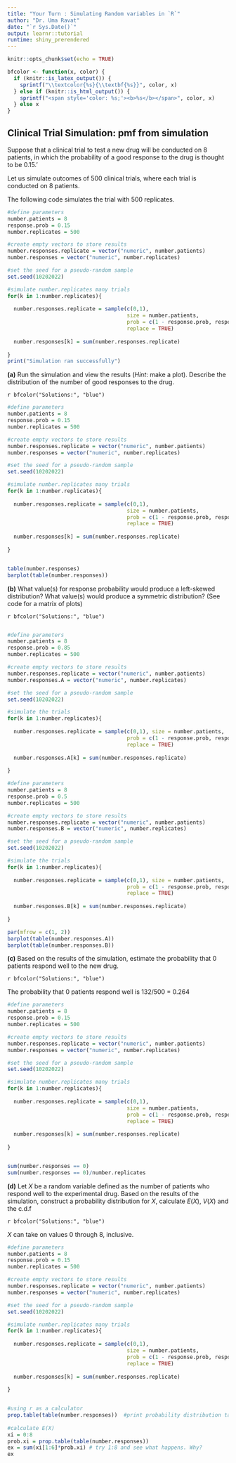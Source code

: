 ```yaml
---
title: "Your Turn : Simulating Random variables in `R`"
author: "Dr. Uma Ravat"
date: "`r Sys.Date()`"
output: learnr::tutorial
runtime: shiny_prerendered
---
```


```r
knitr::opts_chunk$set(echo = TRUE)
```

```r
bfcolor <- function(x, color) {
  if (knitr::is_latex_output()) {
    sprintf("\\textcolor{%s}{\\textbf{%s}}", color, x)
  } else if (knitr::is_html_output()) {
    sprintf("<span style='color: %s;'><b>%s</b></span>", color, x)
  } else x
}
```

## Clinical Trial Simulation: pmf from simulation



Suppose that a clinical trial to test a new drug will be conducted on 8 patients, in which the probability of a good response to the drug is thought to be 0.15.' 

Let us simulate outcomes of 500 clinical trials, where each trial is conducted on 8 patients. 

The following code simulates the trial with 500 replicates.

```r
#define parameters
number.patients = 8
response.prob = 0.15
number.replicates = 500

#create empty vectors to store results
number.responses.replicate = vector("numeric", number.patients)
number.responses = vector("numeric", number.replicates)

#set the seed for a pseudo-random sample
set.seed(10202022)

#simulate number.replicates many trials
for(k in 1:number.replicates){
  
  number.responses.replicate = sample(c(0,1), 
                                      size = number.patients,
                                      prob = c(1 - response.prob, response.prob),
                                      replace = TRUE)
  
  number.responses[k] = sum(number.responses.replicate)
  
}
print("Simulation ran successfully")
```

**(a)** Run the simulation and view the results (*Hint*: make a plot). Describe the distribution of the number of good responses to the drug. 


`r bfcolor("Solutions:", "blue")`
```r
#define parameters
number.patients = 8
response.prob = 0.15
number.replicates = 500

#create empty vectors to store results
number.responses.replicate = vector("numeric", number.patients)
number.responses = vector("numeric", number.replicates)

#set the seed for a pseudo-random sample
set.seed(10202022)

#simulate number.replicates many trials
for(k in 1:number.replicates){
  
  number.responses.replicate = sample(c(0,1), 
                                      size = number.patients,
                                      prob = c(1 - response.prob, response.prob),
                                      replace = TRUE)
  
  number.responses[k] = sum(number.responses.replicate)
  
}
```

```r

```
```r
table(number.responses)
barplot(table(number.responses))
```

**(b)** What value(s) for response probability would produce a left-skewed distribution? What value(s) would produce a symmetric distribution? (See code for a matrix of plots)

`r bfcolor("Solutions:", "blue")`

```r

```

```r
#define parameters
number.patients = 8
response.prob = 0.85
number.replicates = 500

#create empty vectors to store results
number.responses.replicate = vector("numeric", number.patients)
number.responses.A = vector("numeric", number.replicates)

#set the seed for a pseudo-random sample
set.seed(10202022)

#simulate the trials
for(k in 1:number.replicates){
  
  number.responses.replicate = sample(c(0,1), size = number.patients,
                                      prob = c(1 - response.prob, response.prob),
                                      replace = TRUE)
  
  number.responses.A[k] = sum(number.responses.replicate)
  
}

#define parameters
number.patients = 8
response.prob = 0.5
number.replicates = 500

#create empty vectors to store results
number.responses.replicate = vector("numeric", number.patients)
number.responses.B = vector("numeric", number.replicates)

#set the seed for a pseudo-random sample
set.seed(10202022)

#simulate the trials
for(k in 1:number.replicates){
  
  number.responses.replicate = sample(c(0,1), size = number.patients,
                                      prob = c(1 - response.prob, response.prob),
                                      replace = TRUE)
  
  number.responses.B[k] = sum(number.responses.replicate)
  
}

par(mfrow = c(1, 2))
barplot(table(number.responses.A))
barplot(table(number.responses.B))
```    

**(c)** Based on the results of the simulation, estimate the probability that 0 patients respond well to the new drug. 

`r bfcolor("Solutions:", "blue")`  

The probability that 0 patients respond well is 132/500 = 0.264

```r
#define parameters
number.patients = 8
response.prob = 0.15
number.replicates = 500

#create empty vectors to store results
number.responses.replicate = vector("numeric", number.patients)
number.responses = vector("numeric", number.replicates)

#set the seed for a pseudo-random sample
set.seed(10202022)

#simulate number.replicates many trials
for(k in 1:number.replicates){
  
  number.responses.replicate = sample(c(0,1), 
                                      size = number.patients,
                                      prob = c(1 - response.prob, response.prob),
                                      replace = TRUE)
  
  number.responses[k] = sum(number.responses.replicate)
  
}
```




```r

```
```r
sum(number.responses == 0)
sum(number.responses == 0)/number.replicates
```

**(d)** Let $X$ be a random variable defined as the number of patients who respond well to the experimental drug. Based on the results of the simulation,  construct a probability distribution for $X$, calculate $E(X)$, $V(X)$ and the c.d.f
    
`r bfcolor("Solutions:", "blue")`

$X$ can take on values 0 through 8, inclusive.

```r
#define parameters
number.patients = 8
response.prob = 0.15
number.replicates = 500

#create empty vectors to store results
number.responses.replicate = vector("numeric", number.patients)
number.responses = vector("numeric", number.replicates)

#set the seed for a pseudo-random sample
set.seed(10202022)

#simulate number.replicates many trials
for(k in 1:number.replicates){
  
  number.responses.replicate = sample(c(0,1), 
                                      size = number.patients,
                                      prob = c(1 - response.prob, response.prob),
                                      replace = TRUE)
  
  number.responses[k] = sum(number.responses.replicate)
  
}
```


```r

```

```r
#using r as a calculator
prop.table(table(number.responses))  #print probability distribution table
    
#calculate E(X)
xi = 0:8
prob.xi = prop.table(table(number.responses))
ex = sum(xi[1:6]*prob.xi) # try 1:8 and see what happens. Why?
ex

```






